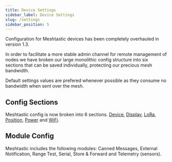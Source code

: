 ```yaml
---
title: Device Settings
sidebar_label: Device Settings
slug: /settings
sidebar_position: 5
---
```



Configuration for Meshtastic devices has been completely overhauled in version 1.3.  

In order to facilitate a more stable admin channel for remote management of nodes we have broken our large monolithic config structure into six sections that can be saved individually, protecting our precious mesh bandwidth.

Default settings values are prefered whenever possible as they consume no bandwidth when sent over the mesh.

## Config Sections

Meshtastic config is now broken into 6 sections. [Device](settings/config/device), [Display](settings/config/display), [LoRa](settings/config/lora), [Position](settings/config/position), [Power](settings/config/power) and [WiFi](settings/config/wifi).

## Module Config

Meshtastic includes the following modules: Canned Messages, External Notification, Range Test, Serial, Store & Forward and Telemetry (sensors).
